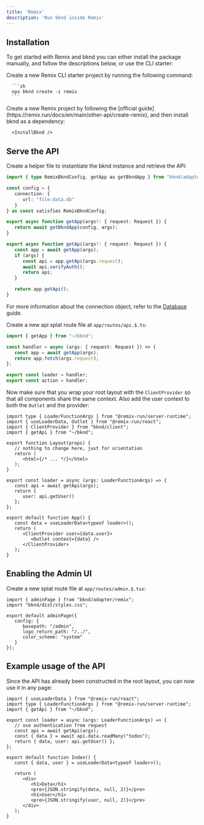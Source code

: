 ```yaml
---
title: 'Remix'
description: 'Run bknd inside Remix'
---
```


## Installation
To get started with Remix and bknd you can either install the package manually, and follow the descriptions below, or use the CLI starter:

<Tabs>
   <Tab title="CLI Starter">
      Create a new Remix CLI starter project by running the following command:

      ```sh
      npx bknd create -i remix
      ```
   </Tab>
   <Tab title="Manual">
      Create a new Remix project by following the [official guide](https://remix.run/docs/en/main/other-api/create-remix), and then install bknd as a dependency:

      <InstallBknd />
   </Tab>
</Tabs>


## Serve the API
Create a helper file to instantiate the bknd instance and retrieve the API:

```ts app/bknd.ts
import { type RemixBkndConfig, getApp as getBkndApp } from "bknd/adapter/remix";

const config = {
   connection: {
      url: "file:data.db"
   }
} as const satisfies RemixBkndConfig;

export async function getApp(args?: { request: Request }) {
   return await getBkndApp(config, args);
}

export async function getApi(args?: { request: Request }) {
   const app = await getApp(args);
   if (args) {
      const api = app.getApi(args.request);
      await api.verifyAuth();
      return api;
   }

   return app.getApi();
}
```
For more information about the connection object, refer to the [Database](/usage/database) guide.

Create a new api splat route file at `app/routes/api.$.ts`:
```ts app/routes/api.$.ts
import { getApp } from "~/bknd";

const handler = async (args: { request: Request }) => {
   const app = await getApp(args);
   return app.fetch(args.request);
};

export const loader = handler;
export const action = handler;
```

Now make sure that you wrap your root layout with the `ClientProvider` so that all components share the same context. Also add the user context to both the `Outlet` and the provider:
```tsx app/root.tsx
import type { LoaderFunctionArgs } from "@remix-run/server-runtime";
import { useLoaderData, Outlet } from "@remix-run/react";
import { ClientProvider } from "bknd/client";
import { getApi } from "~/bknd";

export function Layout(props) {
   // nothing to change here, just for orientation
   return (
      <html>{/* ... */}</html>
   );
}

export const loader = async (args: LoaderFunctionArgs) => {
   const api = await getApi(args);
   return {
      user: api.getUser()
   };
};

export default function App() {
   const data = useLoaderData<typeof loader>();
   return (
      <ClientProvider user={data.user}>
         <Outlet context={data} />
      </ClientProvider>
   );
}
```

## Enabling the Admin UI
Create a new splat route file at `app/routes/admin.$.tsx`:
```tsx app/routes/admin.$.tsx
import { adminPage } from "bknd/adapter/remix";
import "bknd/dist/styles.css";

export default adminPage({
   config: {
      basepath: "/admin",
      logo_return_path: "/../",
      color_scheme: "system"
   }
});
```

## Example usage of the API
Since the API has already been constructed in the root layout, you can now use it in any page:
```tsx app/routes/_index.tsx
import { useLoaderData } from "@remix-run/react";
import type { LoaderFunctionArgs } from "@remix-run/server-runtime";
import { getApi } from "~/bknd";

export const loader = async (args: LoaderFunctionArgs) => {
   // use authentication from request
   const api = await getApi(args);
   const { data } = await api.data.readMany("todos");
   return { data, user: api.getUser() };
};

export default function Index() {
   const { data, user } = useLoaderData<typeof loader>();

   return (
      <div>
         <h1>Data</h1>
         <pre>{JSON.stringify(data, null, 2)}</pre>
         <h1>User</h1>
         <pre>{JSON.stringify(user, null, 2)}</pre>
      </div>
   );
}
```